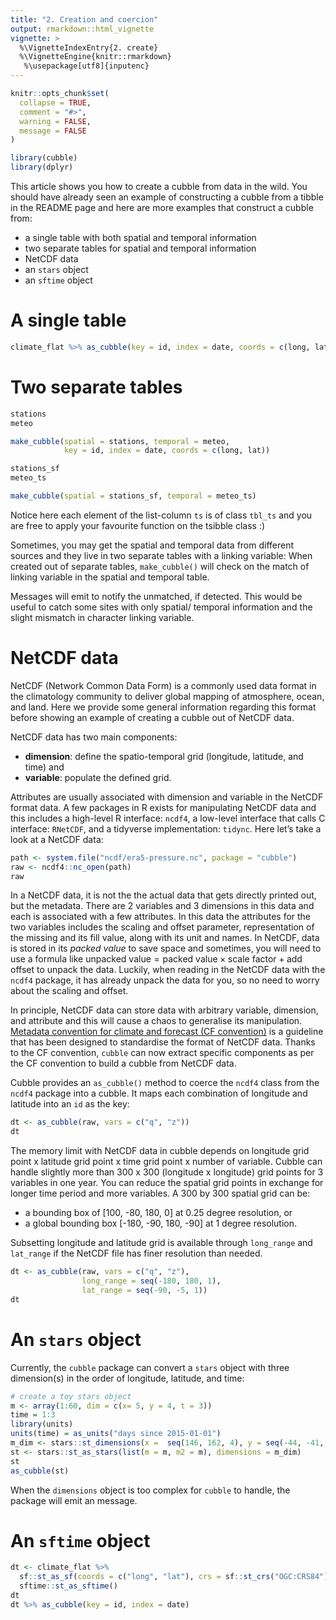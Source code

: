 ```yaml
---
title: "2. Creation and coercion"
output: rmarkdown::html_vignette
vignette: >
  %\VignetteIndexEntry{2. create}
  %\VignetteEngine{knitr::rmarkdown}
   %\usepackage[utf8]{inputenc}
---
```


```r
knitr::opts_chunk$set(
  collapse = TRUE,
  comment = "#>", 
  warning = FALSE,
  message = FALSE
)

library(cubble)
library(dplyr)
```

This article shows you how to create a cubble from data in the wild. You should have already seen an example of constructing a cubble from a tibble in the README page and here are more examples that construct a cubble from:  

  - a single table with both spatial and temporal information
  - two separate tables for spatial and temporal information
  - NetCDF data
  - an `stars` object
  - an `sftime` object 
  
# A single table

```r
climate_flat %>% as_cubble(key = id, index = date, coords = c(long, lat))
```


# Two separate tables

```r
stations
meteo

make_cubble(spatial = stations, temporal = meteo,
            key = id, index = date, coords = c(long, lat))
```

```r
stations_sf
meteo_ts

make_cubble(spatial = stations_sf, temporal = meteo_ts)
```

Notice here each element of the list-column `ts` is of class `tbl_ts` and you are free to apply your favourite function on the tsibble class :)

Sometimes, you may get the spatial and temporal data from different sources and they live in two separate tables with a linking variable:
When created out of separate tables, `make_cubble()` will check on the match of linking variable in the spatial and temporal table. 

Messages will emit to notify the unmatched, if detected. This would be useful to catch some sites with only spatial/ temporal information and the slight mismatch in character linking variable.


# NetCDF data

NetCDF (Network Common Data Form) is a commonly used data format in the climatology community to deliver global mapping of atmosphere, ocean, and land. Here we provide some general information regarding this format before showing an example of creating a cubble out of NetCDF data. 

NetCDF data has two main components: 

  - **dimension**: define the spatio-temporal grid (longitude, latitude, and time) and 
  - **variable**: populate the defined grid. 
  
Attributes are usually associated with dimension and variable in the NetCDF format data. A few packages in R exists for manipulating NetCDF data and this includes a high-level R interface: `ncdf4`, a low-level interface that calls C interface: `RNetCDF`, and a tidyverse implementation: `tidync`. Here let's take a look at a NetCDF data: 

```r
path <- system.file("ncdf/era5-pressure.nc", package = "cubble")
raw <- ncdf4::nc_open(path)
raw
```

In a NetCDF data, it is not the the actual data that gets directly printed out, but the metadata. There are 2 variables and 3 dimensions in this data and each is associated with a few attributes. In this data the attributes for the two variables includes the scaling and offset parameter, representation of the missing and its fill value, along with its unit and names. In NetCDF, data is stored in its *packed value* to save space and sometimes, you will need to use a formula like $\text{unpacked value} = \text{packed value} \times \text{scale factor} + \text{add offset}$ to unpack the data. Luckily, when reading in the NetCDF data with the `ncdf4` package, it has already unpack the data for you, so no need to worry about the scaling and offset. 

In principle, NetCDF data can store data with arbitrary variable, dimension, and attribute and this will cause a chaos to generalise its manipulation. [Metadata convention for climate and forecast (CF convention)](http://cfconventions.org/) is a guideline that has been designed to standardise the format of NetCDF data. Thanks to the CF convention, `cubble` can now extract specific components as per the CF convention to build a cubble from NetCDF data. 

Cubble provides an `as_cubble()` method to coerce the `ncdf4` class from the `ncdf4` package into a cubble. It maps each combination of longitude and latitude into an `id` as the key:

```r
dt <- as_cubble(raw, vars = c("q", "z"))
dt
```

The memory limit with NetCDF data in cubble depends on longitude grid point x latitude grid point x time grid point x number of variable. Cubble can handle slightly more than 300 x 300 (longitude x longitude) grid points for 3 variables in one year. You can reduce the spatial grid points in exchange for longer time period and more variables. A 300 by 300 spatial grid can be:
  
  - a bounding box of [100, -80, 180, 0] at 0.25 degree resolution, or 
  - a global bounding box [-180, -90, 180, -90] at 1 degree resolution. 
  
Subsetting longitude and latitude grid is available through `long_range` and `lat_range` if the NetCDF file has finer resolution than needed.

```r
dt <- as_cubble(raw, vars = c("q", "z"),
                long_range = seq(-180, 180, 1),
                lat_range = seq(-90, -5, 1))
dt
```


# An `stars` object 

Currently, the `cubble` package can convert a `stars` object with three dimension(s) in the order of longitude, latitude, and time: 
  
```r
# create a toy stars object
m <- array(1:60, dim = c(x= 5, y = 4, t = 3))
time = 1:3
library(units)
units(time) = as_units("days since 2015-01-01")
m_dim <- stars::st_dimensions(x =  seq(146, 162, 4), y = seq(-44, -41, 1), t = time)
st <- stars::st_as_stars(list(m = m, m2 = m), dimensions = m_dim)
st
as_cubble(st)
```

When the `dimensions` object is too complex for `cubble` to handle, the package will emit an message. 

# An `sftime` object 

```r
dt <- climate_flat %>%
  sf::st_as_sf(coords = c("long", "lat"), crs = sf::st_crs("OGC:CRS84")) %>%
  sftime::st_as_sftime()
dt
dt %>% as_cubble(key = id, index = date)
```

